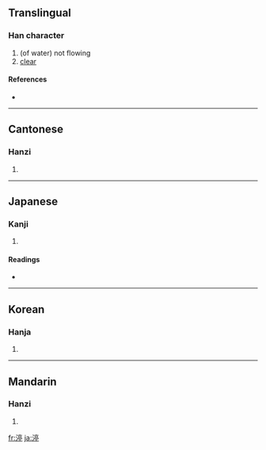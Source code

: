 ==Translingual==

===Han character===
{{Han char|rn=85|rad=水|as=09|sn=12|four=3012<sub>1</sub>|canj=水卜口弓 (EYRN)}}

# (of water) not flowing
# [[clear]]

====References====
* {{Han ref|kx=0633.470|dkj=17763|dj=1040.060|hdz=31683.100|uh=6E1F|ud=28191|bh=D9EA|bd=55786}}

----

==Cantonese==

===Hanzi===
{{yue-hanzi|jyut=|y=ting4}}

# {{defn|Cantonese}}

----

==Japanese==

===Kanji===
{{ja-kanji|grade=|rs=水09}}

# {{defn|Japanese}}

====Readings====
* {{ja-readings|on=[[てい]] (tei)|kun=[[とどまる]] (todomaru)}}

----

==Korean==

===Hanja===
{{ko-hanja|hangeul=정|eumhun=|rv=jeong|mr=chŏng|y=ceng}}

# {{defn|Korean}}

----

==Mandarin==

===Hanzi===
{{cmn-hanzi|pin=[[tíng]] ([[ting2]])|wg=t'ing<sup>2</sup>}}

# {{defn|Mandarin}}

[[fr:渟]]
[[ja:渟]]